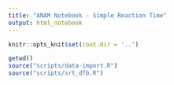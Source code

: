```yaml
---
title: "ANAM Notebook - Simple Reaction Time"
output: html_notebook
---
```

```r
knitr::opts_knit$set(root.dir = '..')
```

```r
getwd()
source("scripts/data-import.R")
source("scripts/srt_dfb.R")
```


